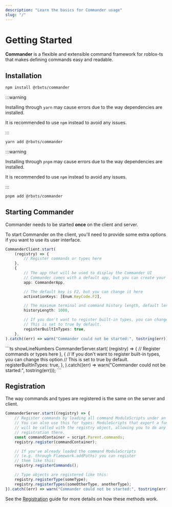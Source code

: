 ```yaml
---
description: "Learn the basics for Commander usage"
slug: "/"
---
```




# Getting Started

**Commander** is a flexible and extensible command framework for roblox-ts that makes defining commands easy
and readable.

## Installation

<Tabs>
<TabItem value="npm" default>

```bash title="Terminal"
npm install @rbxts/commander
```

</TabItem>
<TabItem value="Yarn">
:::warning

Installing through `yarn` may cause errors due to the way dependencies are installed.

It is recommended to use `npm` instead to avoid any issues.

:::

```bash title="Terminal"
yarn add @rbxts/commander
```

</TabItem>
<TabItem value="pnpm">
:::warning

Installing through `pnpm` may cause errors due to the way dependencies are installed.

It is recommended to use `npm` instead to avoid any issues.

:::

```bash title="Terminal"
pnpm add @rbxts/commander
```

</TabItem>
</Tabs>

## Starting Commander

Commander needs to be started **once** on the client and server.

<Tabs>

<TabItem value="client" label="Client" default>
To start Commander on the client, you'll need to provide some extra options if you want to use
its user interface.

```ts showLineNumbers
CommanderClient.start(
    (registry) => {
        // Register commands or types here
    },
    {
        // The app that will be used to display the Commander UI
        // Commander comes with a default app, but you can create your own
        app: CommanderApp,

        // The default key is F2, but you can change it here
        activationKeys: [Enum.KeyCode.F2],

        // The maximum terminal and command history length, default length is 1000
        historyLength: 1000,

        // If you don't want to register built-in types, you can change this option
        // This is set to true by default.
        registerBuiltInTypes: true,
    },
).catch((err) => warn("Commander could not be started:", tostring(err)));
```
</TabItem>

<TabItem value="server" label="Server">
```ts showLineNumbers
CommanderServer.start(
    (registry) => {
        // Register commands or types here
    },
    {
        // If you don't want to register built-in types, you can change this option
        // This is set to true by default.
        registerBuiltInTypes: true,
    },
).catch((err) => warn("Commander could not be started:", tostring(err)));
```
</TabItem>

</Tabs>

## Registration

The way commands and types are registered is the same on the server and client.

```ts showLineNumbers
CommanderServer.start((registry) => {
    // Register commands by loading all command ModuleScripts under an Instance
    // You can also use this for types: ModuleScripts that export a function
    // will be called with the registry object, allowing you to do any
    // registration there.
    const commandContainer = script.Parent.commands;
    registry.register(commandContainer);

    // If you've already loaded the command ModuleScripts
    // (e.g. through Flamework.addPaths) you can register
    // them like this:
    registry.registerCommands();

    // Type objects are registered like this:
    registry.registerType(someType);
    registry.registerTypes(someOtherType, anotherType);
}).catch((err) => warn("Commander could not be started:", tostring(err)));
```

See the [Registration](/guides/registration.mdx) guide for more details on how these methods work.
